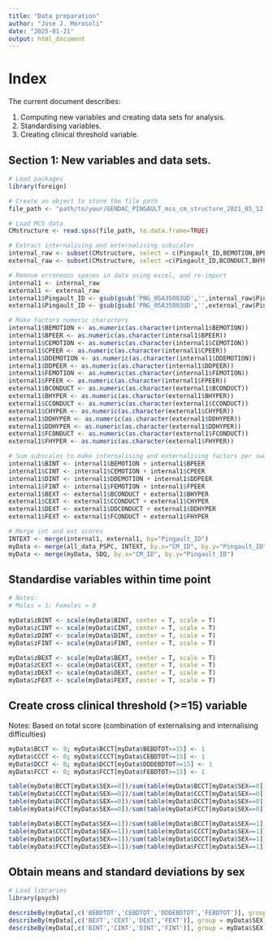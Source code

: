 ```yaml
---
title: "Data preparation"
author: "Jose J. Morosoli"
date: "2025-01-21"
output: html_document
---
```


# Index

The current document describes:

1. Computing new variables and creating data sets for analysis.
2. Standardising variables.
3. Creating clinical threshold variable.

## Section 1: New variables and data sets.


```r
# Load packages
library(foreign)

# Create an object to store the file path
file_path <- "path/to/your/GENDAC_PINGAULT_mcs_cm_structure_2021_05_12.sav"

# Load MCS data
CMstructure <- read.spss(file_path, to.data.frame=TRUE)

# Extract internalising and externalising subscales
internal_raw <- subset(CMstructure, select = c(Pingault_ID,BEMOTION,BPEER,CEMOTION,CPEER,DDEMOTION,DDPEER,FEMOTION,FPEER))
external_raw <- subset(CMstructure, select =c(Pingault_ID,BCONDUCT,BHYPER,CCONDUCT,CHYPER,DDCONDUCT,DDHYPER,FCONDUCT,FHYPER))

# Remove erroneous spaces in data using excel, and re-import
internal1 <- internal_raw
external1 <- external_raw
internal1$Pingault_ID <- gsub(gsub('PNG_05A35003UD','',internal_raw$Pingault_ID[1]),'', internal_raw$Pingault_ID)
external1$Pingault_ID <- gsub(gsub('PNG_05A35003UD','',external_raw$Pingault_ID[1]),'', external_raw$Pingault_ID)

# Make factors numeric characters
internal1$BEMOTION <- as.numeric(as.character(internal1$BEMOTION))
internal1$BPEER <- as.numeric(as.character(internal1$BPEER))
internal1$CEMOTION <- as.numeric(as.character(internal1$CEMOTION))
internal1$CPEER <- as.numeric(as.character(internal1$CPEER))
internal1$DDEMOTION <- as.numeric(as.character(internal1$DDEMOTION))
internal1$DDPEER <- as.numeric(as.character(internal1$DDPEER))
internal1$FEMOTION <- as.numeric(as.character(internal1$FEMOTION))
internal1$FPEER <- as.numeric(as.character(internal1$FPEER))
external1$BCONDUCT <- as.numeric(as.character(external1$BCONDUCT))
external1$BHYPER <- as.numeric(as.character(external1$BHYPER))
external1$CCONDUCT <- as.numeric(as.character(external1$CCONDUCT))
external1$CHYPER <- as.numeric(as.character(external1$CHYPER))
external1$DDHYPER <- as.numeric(as.character(external1$DDHYPER))
external1$DDHYPER <- as.numeric(as.character(external1$DDHYPER))
external1$FCONDUCT <- as.numeric(as.character(external1$FCONDUCT))
external1$FHYPER <- as.numeric(as.character(external1$FHYPER))

# Sum subscales to make internalising and externalising factors per sweep
internal1$BINT <- internal1$BEMOTION + internal1$BPEER
internal1$CINT <- internal1$CEMOTION + internal1$CPEER
internal1$DINT <- internal1$DDEMOTION + internal1$DDPEER
internal1$FINT <- internal1$FEMOTION + internal1$FPEER
external1$BEXT <- external1$BCONDUCT + external1$BHYPER
external1$CEXT <- external1$CCONDUCT + external1$CHYPER
external1$DEXT <- external1$DDCONDUCT + external1$DDHYPER
external1$FEXT <- external1$FCONDUCT + external1$FHYPER

# Merge int and ext scores
INTEXT <- merge(internal1, external1, by="Pingault_ID")
myData <- merge(all_data_PSPC, INTEXT, by.x="CM_ID", by.y="Pingault_ID")
myData <- merge(myData, SDQ, by.x="CM_ID", by.y="Pingault_ID")


```

## Standardise variables within time point

```r

# Notes:
# Males = 1; Females = 0

myData$zBINT <- scale(myData$BINT, center = T, scale = T)
myData$zCINT <- scale(myData$CINT, center = T, scale = T)
myData$zDINT <- scale(myData$DINT, center = T, scale = T)
myData$zFINT <- scale(myData$FINT, center = T, scale = T)

myData$zBEXT <- scale(myData$BEXT, center = T, scale = T)
myData$zCEXT <- scale(myData$CEXT, center = T, scale = T)
myData$zDEXT <- scale(myData$DEXT, center = T, scale = T)
myData$zFEXT <- scale(myData$FEXT, center = T, scale = T)

```

## Create cross clinical threshold (>=15) variable

Notes: Based on total score (combination of externalising and internalising difficulties)

```r

myData$BCCT <- 0; myData$BCCT[myData$BEBDTOT>=15] <- 1  
myData$CCCT <- 0; myData$CCCT[myData$CEBDTOT>=15] <- 1
myData$DCCT <- 0; myData$DCCT[myData$DDDEBDTOT>=15] <- 1
myData$FCCT <- 0; myData$FCCT[myData$FEBDTOT>=15] <- 1

table(myData$BCCT[myData$SEX==0])/sum(table(myData$BCCT[myData$SEX==0]))*100
table(myData$CCCT[myData$SEX==0])/sum(table(myData$CCCT[myData$SEX==0]))*100
table(myData$DCCT[myData$SEX==0])/sum(table(myData$DCCT[myData$SEX==0]))*100
table(myData$FCCT[myData$SEX==0])/sum(table(myData$FCCT[myData$SEX==0]))*100

table(myData$BCCT[myData$SEX==1])/sum(table(myData$BCCT[myData$SEX==1]))*100
table(myData$CCCT[myData$SEX==1])/sum(table(myData$CCCT[myData$SEX==1]))*100
table(myData$DCCT[myData$SEX==1])/sum(table(myData$DCCT[myData$SEX==1]))*100
table(myData$FCCT[myData$SEX==1])/sum(table(myData$FCCT[myData$SEX==1]))*100
```

## Obtain means and standard deviations by sex

```r
# Load libraries
library(psych)

describeBy(myData[,c('BEBDTOT','CEBDTOT','DDDEBDTOT','FEBDTOT')], group = myData$SEX)
describeBy(myData[,c('BEXT','CEXT','DEXT','FEXT')], group = myData$SEX)
describeBy(myData[,c('BINT','CINT','DINT','FINT')], group = myData$SEX)

```

